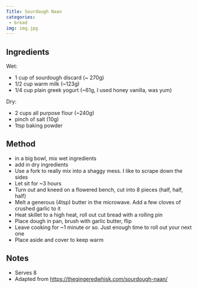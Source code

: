 ```yaml
---
Title: Sourdough Naan
categories:
 - bread
img: img.jpg
---
```


## Ingredients
Wet:
* 1 cup of sourdough discard (~ 270g)
* 1/2 cup warm milk (~123g)
* 1/4 cup plain greek yogurt (~61g, I used honey vanilla, was yum)

Dry:
* 2 cups all purpose flour (~240g)
* pinch of salt (10g)
* 1tsp baking powder

## Method
* in a big bowl, mix wet ingredients
* add in dry ingredients
* Use a fork to really mix into a shaggy mess.  I like to scrape down the sides
* Let sit for ~3 hours
* Turn out and kneed on a flowered bench, cut into 8 pieces (half, half, half)
* Melt a generous (4tsp) butter in the microwave.  Add a few cloves of crushed garlic to it
* Heat skillet to a high heat, roll out cut bread with a rolling pin
* Place dough in pan, brush with garlic butter, flip
* Leave cooking for ~1 minute or so.  Just enough time to roll out your next one
* Place aside and cover to keep warm

## Notes
* Serves 8
* Adapted from https://thegingeredwhisk.com/sourdough-naan/